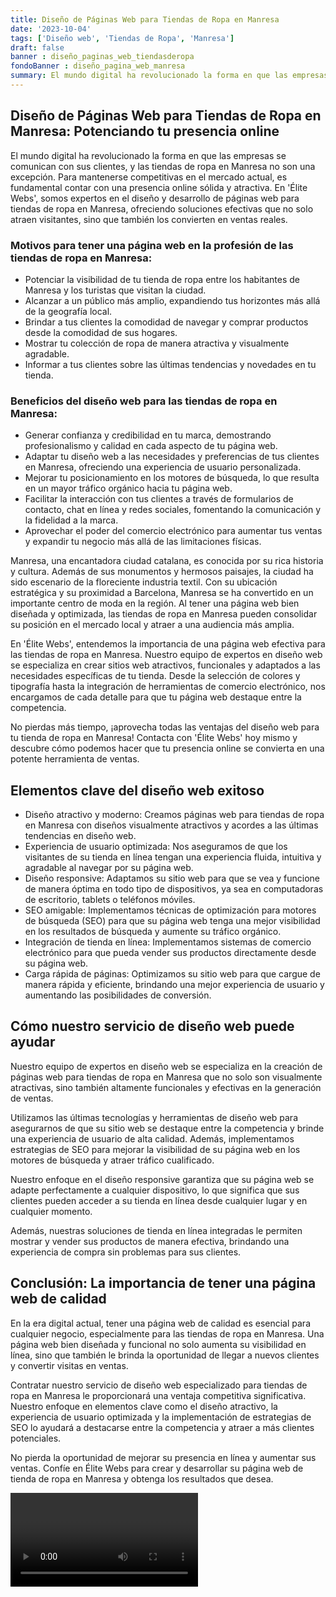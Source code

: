 ```yaml
---
title: Diseño de Páginas Web para Tiendas de Ropa en Manresa
date: '2023-10-04'
tags: ['Diseño web', 'Tiendas de Ropa', 'Manresa']
draft: false
banner : diseño_paginas_web_tiendasderopa
fondoBanner : diseño_pagina_web_manresa
summary: El mundo digital ha revolucionado la forma en que las empresas se comunican con sus clientes, y las tiendas de ropa en Manresa no son una excepción. Para mantenerse competitivas en el mercado actual, es fundamental contar con una presencia online sólida y atractiva. En 'Élite Webs', somos expertos en el diseño y desarrollo de páginas web para tiendas de ropa en Manresa, ofreciendo soluciones efectivas que no solo atraen visitantes, sino que también los convierten en ventas reales.
---
```


## Diseño de Páginas Web para Tiendas de Ropa en Manresa: Potenciando tu presencia online

El mundo digital ha revolucionado la forma en que las empresas se comunican con sus clientes, y las tiendas de ropa en Manresa no son una excepción. Para mantenerse competitivas en el mercado actual, es fundamental contar con una presencia online sólida y atractiva. En 'Élite Webs', somos expertos en el diseño y desarrollo de páginas web para tiendas de ropa en Manresa, ofreciendo soluciones efectivas que no solo atraen visitantes, sino que también los convierten en ventas reales.

### Motivos para tener una página web en la profesión de las tiendas de ropa en Manresa:

- Potenciar la visibilidad de tu tienda de ropa entre los habitantes de Manresa y los turistas que visitan la ciudad.
- Alcanzar a un público más amplio, expandiendo tus horizontes más allá de la geografía local.
- Brindar a tus clientes la comodidad de navegar y comprar productos desde la comodidad de sus hogares.
- Mostrar tu colección de ropa de manera atractiva y visualmente agradable.
- Informar a tus clientes sobre las últimas tendencias y novedades en tu tienda.
 
### Beneficios del diseño web para las tiendas de ropa en Manresa:

- Generar confianza y credibilidad en tu marca, demostrando profesionalismo y calidad en cada aspecto de tu página web.
- Adaptar tu diseño web a las necesidades y preferencias de tus clientes en Manresa, ofreciendo una experiencia de usuario personalizada.
- Mejorar tu posicionamiento en los motores de búsqueda, lo que resulta en un mayor tráfico orgánico hacia tu página web.
- Facilitar la interacción con tus clientes a través de formularios de contacto, chat en línea y redes sociales, fomentando la comunicación y la fidelidad a la marca.
- Aprovechar el poder del comercio electrónico para aumentar tus ventas y expandir tu negocio más allá de las limitaciones físicas.

Manresa, una encantadora ciudad catalana, es conocida por su rica historia y cultura. Además de sus monumentos y hermosos paisajes, la ciudad ha sido escenario de la floreciente industria textil. Con su ubicación estratégica y su proximidad a Barcelona, Manresa se ha convertido en un importante centro de moda en la región. Al tener una página web bien diseñada y optimizada, las tiendas de ropa en Manresa pueden consolidar su posición en el mercado local y atraer a una audiencia más amplia.

En 'Élite Webs', entendemos la importancia de una página web efectiva para las tiendas de ropa en Manresa. Nuestro equipo de expertos en diseño web se especializa en crear sitios web atractivos, funcionales y adaptados a las necesidades específicas de tu tienda. Desde la selección de colores y tipografía hasta la integración de herramientas de comercio electrónico, nos encargamos de cada detalle para que tu página web destaque entre la competencia.

No pierdas más tiempo, ¡aprovecha todas las ventajas del diseño web para tu tienda de ropa en Manresa! Contacta con 'Élite Webs' hoy mismo y descubre cómo podemos hacer que tu presencia online se convierta en una potente herramienta de ventas.

<GifSeo />

<Cta />

## Elementos clave del diseño web exitoso

- Diseño atractivo y moderno: Creamos páginas web para tiendas de ropa en Manresa con diseños visualmente atractivos y acordes a las últimas tendencias en diseño web.
- Experiencia de usuario optimizada: Nos aseguramos de que los visitantes de su tienda en línea tengan una experiencia fluida, intuitiva y agradable al navegar por su página web.
- Diseño responsive: Adaptamos su sitio web para que se vea y funcione de manera óptima en todo tipo de dispositivos, ya sea en computadoras de escritorio, tablets o teléfonos móviles.
- SEO amigable: Implementamos técnicas de optimización para motores de búsqueda (SEO) para que su página web tenga una mejor visibilidad en los resultados de búsqueda y aumente su tráfico orgánico.
- Integración de tienda en línea: Implementamos sistemas de comercio electrónico para que pueda vender sus productos directamente desde su página web.
- Carga rápida de páginas: Optimizamos su sitio web para que cargue de manera rápida y eficiente, brindando una mejor experiencia de usuario y aumentando las posibilidades de conversión.

## Cómo nuestro servicio de diseño web puede ayudar

Nuestro equipo de expertos en diseño web se especializa en la creación de páginas web para tiendas de ropa en Manresa que no solo son visualmente atractivas, sino también altamente funcionales y efectivas en la generación de ventas.

Utilizamos las últimas tecnologías y herramientas de diseño web para asegurarnos de que su sitio web se destaque entre la competencia y brinde una experiencia de usuario de alta calidad. Además, implementamos estrategias de SEO para mejorar la visibilidad de su página web en los motores de búsqueda y atraer tráfico cualificado.

Nuestro enfoque en el diseño responsive garantiza que su página web se adapte perfectamente a cualquier dispositivo, lo que significa que sus clientes pueden acceder a su tienda en línea desde cualquier lugar y en cualquier momento.

Además, nuestras soluciones de tienda en línea integradas le permiten mostrar y vender sus productos de manera efectiva, brindando una experiencia de compra sin problemas para sus clientes.

## Conclusión: La importancia de tener una página web de calidad

En la era digital actual, tener una página web de calidad es esencial para cualquier negocio, especialmente para las tiendas de ropa en Manresa. Una página web bien diseñada y funcional no solo aumenta su visibilidad en línea, sino que también le brinda la oportunidad de llegar a nuevos clientes y convertir visitas en ventas.

Contratar nuestro servicio de diseño web especializado para tiendas de ropa en Manresa le proporcionará una ventaja competitiva significativa. Nuestro enfoque en elementos clave como el diseño atractivo, la experiencia de usuario optimizada y la implementación de estrategias de SEO lo ayudará a destacarse entre la competencia y atraer a más clientes potenciales.

No pierda la oportunidad de mejorar su presencia en línea y aumentar sus ventas. Confíe en Élite Webs para crear y desarrollar su página web de tienda de ropa en Manresa y obtenga los resultados que desea.

<Video />

<CtaBot job='Tiendas de Ropa' city='Manresa'/>

<Gmaps query='Manresa+españa+maps' />